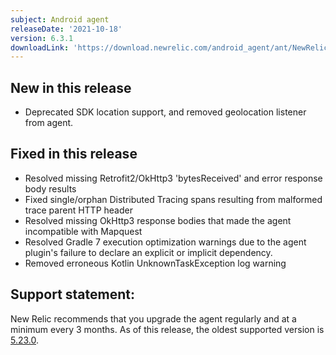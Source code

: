 ```yaml
---
subject: Android agent
releaseDate: '2021-10-18'
version: 6.3.1
downloadLink: 'https://download.newrelic.com/android_agent/ant/NewRelic_Android_Agent_6.3.1.zip'
---
```


## New in this release

* Deprecated SDK location support, and removed geolocation listener from agent.

## Fixed in this release

* Resolved missing Retrofit2/OkHttp3 'bytesReceived' and error response body results
* Fixed single/orphan Distributed Tracing spans resulting from malformed trace parent HTTP header
* Resolved missing OkHttp3 response bodies that made the agent incompatible with Mapquest
* Resolved Gradle 7 execution optimization warnings due to the agent plugin's failure to declare an explicit or implicit dependency.
* Removed erroneous Kotlin UnknownTaskException log warning

## Support statement:

New Relic recommends that you upgrade the agent regularly and at a minimum every 3 months. As of this release, the oldest supported version is [5.23.0](https://docs.newrelic.com/docs/release-notes/mobile-release-notes/android-release-notes/android-5230).
